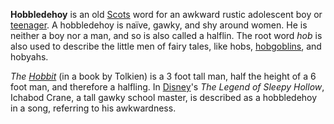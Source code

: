 '''Hobbledehoy''' is an old [[Scots]] word for an awkward rustic adolescent boy or [[teenager]]. A hobbledehoy is naïve, gawky, and shy around women. He is neither a boy nor a man, and so is also called a halflin. The root word ''hob'' is also used to describe the little men of fairy tales, like hobs, [[hobgoblin]]s, and hobyahs. 

''The [[Hobbit]]'' (in a book by Tolkien) is a 3 foot tall man, half the height of a 6 foot man, and therefore a halfling. In [[Disney]]'s ''The Legend of Sleepy Hollow'', Ichabod Crane, a tall gawky school master, is described as a hobbledehoy in a song, referring to his awkwardness.

{{lang-stub}}